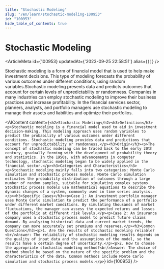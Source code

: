 ```yaml
---
title: "Stochastic Modeling"
slug: "/en/learn/stochastic-modeling-100953"
id: "100953"
hide_table_of_contents: true
---
```



# Stochastic Modeling

<ArticleMeta id={100953} updatedAt={'2023-09-25 22:58:51'} alias={`[]`} />
<div className='border-solid border-b border-t-0 my-4 border-[var(--ifm-color-gray-300)]' />

Stochastic modeling is a form of financial model that is used to help make investment decisions. This type of modeling forecasts the probability of various outcomes under different conditions, using random variables.Stochastic modeling presents data and predicts outcomes that account for certain levels of unpredictability or randomness. Companies in many industries can employ stochastic modeling to improve their business practices and increase profitability. In the financial services sector, planners, analysts, and portfolio managers use stochastic modeling to manage their assets and liabilities and optimize their portfolios.

<AIContent content={`<h2>Stochastic Modeling</h2><h3>Definition</h3><p>Stochastic modeling is a financial model used to aid in investment decision-making. This modeling approach uses random variables to predict the probability of various outcomes under different conditions. Stochastic modeling provides data and predictions that account for unpredictability or randomness.</p><h3>Origin</h3><p>The concept of stochastic modeling can be traced back to the early 20th century, gradually forming with the development of probability theory and statistics. In the 1950s, with advancements in computer technology, stochastic modeling began to be widely applied in the financial sector.</p><h3>Categories and Characteristics</h3><p>Stochastic modeling mainly falls into two categories: Monte Carlo simulation and stochastic process models. Monte Carlo simulation estimates the probability distribution of outcomes through a large number of random samples, suitable for simulating complex systems. Stochastic process models use mathematical equations to describe the dynamic changes of a system, commonly used in time series analysis.</p><h3>Specific Cases</h3><p>Case 1: An investment portfolio manager uses Monte Carlo simulation to predict the performance of a portfolio under different market conditions. By simulating thousands of market fluctuations, the manager can assess the expected returns and losses of the portfolio at different risk levels.</p><p>Case 2: An insurance company uses a stochastic process model to predict future claims demand. By analyzing historical data and current market trends, the company can more accurately set premiums and reserves.</p><h3>Common Questions</h3><p>1. Are the results of stochastic modeling reliable?<br/>Answer: The reliability of stochastic modeling results depends on the quality of input data and the assumptions of the model, so the results have a certain degree of uncertainty.</p><p>2. How to choose the appropriate stochastic modeling method?<br/>Answer: The choice of method should be based on the nature of the specific problem and the characteristics of the data. Common methods include Monte Carlo simulation and stochastic process models.</p>`} id={100953} />
